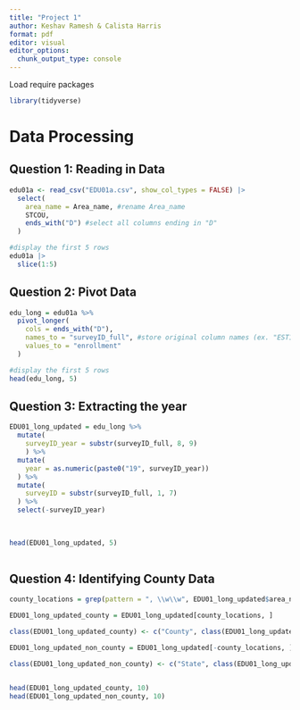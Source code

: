 ```yaml
---
title: "Project 1"
author: Keshav Ramesh & Calista Harris
format: pdf
editor: visual
editor_options: 
  chunk_output_type: console
---
```


Load require packages
```r
library(tidyverse)
```

# Data Processing

## Question 1: Reading in Data 

```r
edu01a <- read_csv("EDU01a.csv", show_col_types = FALSE) |>
  select(
    area_name = Area_name, #rename Area_name
    STCOU,
    ends_with("D") #select all columns ending in "D"
  )

#display the first 5 rows
edu01a |> 
  slice(1:5)
```

## Question 2: Pivot Data

```r
edu_long = edu01a %>%
  pivot_longer(
    cols = ends_with("D"), 
    names_to = "surveyID_full", #store original column names (ex. "EST1234D")
    values_to = "enrollment"
  )

#display the first 5 rows
head(edu_long, 5)
```
## Question 3: Extracting the year

```r
EDU01_long_updated = edu_long %>%
  mutate(
    surveyID_year = substr(surveyID_full, 8, 9)
    ) %>%
  mutate(
    year = as.numeric(paste0("19", surveyID_year))
  ) %>%
  mutate(
    surveyID = substr(surveyID_full, 1, 7)
  ) %>%
  select(-surveyID_year)
  
  

head(EDU01_long_updated, 5)
  
```

## Question 4: Identifying County Data

```r
county_locations = grep(pattern = ", \\w\\w", EDU01_long_updated$area_name)

EDU01_long_updated_county = EDU01_long_updated[county_locations, ]

class(EDU01_long_updated_county) <- c("County", class(EDU01_long_updated_county))

EDU01_long_updated_non_county = EDU01_long_updated[-county_locations, ]

class(EDU01_long_updated_non_county) <- c("State", class(EDU01_long_updated_non_county))


head(EDU01_long_updated_county, 10)
head(EDU01_long_updated_non_county, 10)


```


























